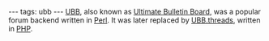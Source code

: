 ---
tags: ubb
---
[[UBB]], also known as [[Ultimate Bulletin Board]], was a popular forum backend written in [[Perl]]. It was later replaced by [[UBB.threads]], written in [[PHP]].
